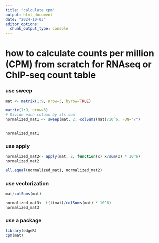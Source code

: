 ```yaml
---
title: "calculate cpm"
output: html_document
date: "2024-10-03"
editor_options: 
  chunk_output_type: console
---
```

# how to calculate counts per million (CPM) from scratch for RNAseq or ChIP-seq count table 


### use sweep 

```r
mat <- matrix(1:9, nrow=3, byrow=TRUE)  

matrix(1:9, nrow=3)
# Divide each column by its sum
normalized_mat1 <- sweep(mat, 2, colSums(mat)/10^6, FUN="/")


normalized_mat1

```

### use apply

```r
normalized_mat2<- apply(mat, 2, function(x) x/sum(x) * 10^6)
normalized_mat2

all.equal(normalized_mat1, normalized_mat2)
```

### use vectorization 

```r
mat/colSums(mat)

normalized_mat3<- t(t(mat)/colSums(mat) * 10^6)
normalized_mat3
```

### use a package
```r
library(edgeR)
cpm(mat)
```


